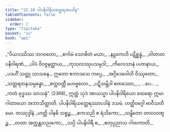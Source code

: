 ```yaml
---
title: "22.10 ပါပနိဝါရိယတ္ထေရအပဒါန"
tableOfContents: false
sidebar:
  order: 2
type: "tipitaka"
basket: "su"
book: "ap1"
---
```



<DynamicBreadcrumb />

<Division number="51" book="ap1">

<Paragraph number="2890" type="verses" book="ap1">
_“ပိယဒဿိဿ ဘဂဝတော,_  
_စင်္ကမံ သောဓိတံ မယာ;_  
_နဠကေဟိ ပဋိစ္ဆန္နံ,_  
_ဝါတာတပနိဝါရဏံ._  

</Paragraph>

</Division>
<Division number="52" book="ap1">

<Paragraph number="2891" type="verses" book="ap1">
_ပါပံ ဝိဝဇ္ဇနတ္ထာယ,_  
_ကုသလဿုပသမ္ပဒါ;_  
_ကိလေသာနံ ပဟာနာယ,_  
_ပဒဟိံ သတ္ထု သာသနေ._  

</Paragraph>

</Division>
<Division number="53" book="ap1">

<Paragraph number="2892" type="verses" book="ap1">
ဣတော ဧကာဒသေ ကပ္ပေ,_  
_အဂ္ဂိဒေဝေါတိ ဝိဿုတော;_  
_သတ္တရတနသမ္ပန္နော,_  
_စက္ကဝတ္တီ မဟဗ္ဗလော._  

</Paragraph>

</Division>
<Division number="54" book="ap1">

<Paragraph number="2893" type="verses" book="ap1">
_ပဋိသမ္ဘိဒါ စတဿော,_  
_ …ပေ… _  
_ကတံ ဗုဒ္ဓဿ သာသနံ”. (2368)_  

</Paragraph>

<Paragraph number="2894" book="ap1">
ဣတ္ထံ သုဒံ အာယသ္မာ ပါပနိဝါရိယော ထေရော ဣမာ ဂါထာယော အဘာသိတ္ထာတိ.

</Paragraph>
</Division>

<Paragraph number="2895" type="center" book="ap1">
ပါပနိဝါရိယတ္ထေရဿာပဒါနံ ဒသမံ.



</Paragraph>

<Paragraph number="2896" type="center" book="ap1">
ဟတ္ထိဝဂ္ဂေါ ဗာဝီသတိမော.



</Paragraph>

<Paragraph number="2897" type="center" book="ap1">
တဿုဒ္ဒါနံ


</Paragraph>

<Paragraph number="2898" type="verses" book="ap1">
_ဟတ္ထိ ပါနဓိ သစ္စဉ္စ,_  
_ဧကသညိ စ ရံသိကော;_  
_သန္ဓိတော တာလဝဏ္ဋဉ္စ,_  
_တထာ အက္ကန္တသညကော;_  
_သပ္ပိ ပါပနိဝါရီ စ,_  
_စတုပ္ပညာသ ဂါထကာတိ._
</Paragraph>